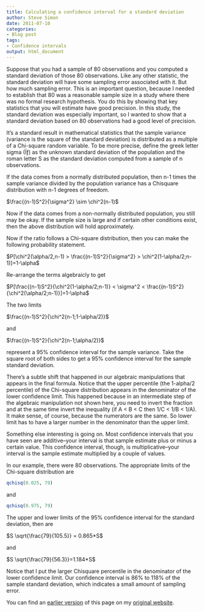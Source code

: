 ```yaml
---
title: Calculating a confidence interval for a standard deviation
author: Steve Simon
date: 2011-07-10
categories:
- Blog post
tags:
- Confidence intervals
output: html_document
---
```


Suppose that you had a sample of 80 observations and you computed a standard deviation of those 80 observations. Like any other statistic, the standard deviation will have some sampling error associated with it. But how much sampling error. This is an important question, because I needed to establish that 80 was a reasonable sample size in a study where there was no formal research hypothesis. You do this by showing that key statistics that you will estimate have good precision. In this study, the standard deviation was especially important, so I wanted to show that a standard deviation based on 80 observations had a good level of precision.

<!---More--->

It's a standard result in mathematical statistics that the sample variance (variance is the square of the standard deviation) is distributed as a multiple of a Chi-square random variable. To be more precise, define the greek letter sigma (Ïƒ) as the unknown standard deviation of the population and the roman letter S as the standard deviation computed from a sample of n observations.

If the data comes from a normally distributed population, then n-1 times the sample variance divided by the population variance has a Chisquare distribution with n-1 degrees of freedom.

$\frac{(n-1)S^2}{\sigma^2} \sim \chi^2(n-1)$

Now if the data comes from a non-normally distributed population, you still may be okay. If the sample size is large and if certain other conditions exist, then the above distribution will hold approximately.

Now if the ratio follows a Chi-square distribution, then you can make the following probability statement.

$P[\chi^2(\alpha/2,n-1) > \frac{(n-1)S^2}{\sigma^2}  > \chi^2(1-\alpha/2;n-1)]=1-\alpha$

Re-arrange the terms algebraicly to get

$P[\frac{(n-1)S^2}{\chi^2(1-\alpha/2;n-1)} < \sigma^2 < \frac{(n-1)S^2}{\chi^2(\alpha/2;n-1)}]=1-\alpha$

The two limits

$\frac{(n-1)S^2}{\chi^2(n-1;1-\alpha/2)}$

and

$\frac{(n-1)S^2}{\chi^2(n-1;\alpha/2)}$

represent a 95% confidence interval for the sample variance. Take the square root of both sides to get a 95% confidence interval for the sample standard deviation.

There's a subtle shift that happened in our algebraic manipulations that appears in the final formula. Notice that the upper percentile (the 1-alpha/2 percentile) of the Chi-square distribution appears in the denominator of the lower confidence limit. This happened because in an intermediate step of the algebraic manipulation not shown here, you need to invert the fraction and at the same time invert the inequality (if A < B < C then 1/C < 1/B < 1/A). It make sense, of course, because the numerators are the same. So lower limit has to have a larger number in the denominator than the upper limit.

Something else interesting is going on. Most confidence intervals that you have seen are additive--your interval is that sample estimate plus or minus a certain value. This confidence interval, though, is multiplicative--your interval is the sample estimate multiplied by a couple of values.

In our example, there were 80 observations. The appropriate limits of the Chi-square distribution are

```r
qchisq(0.025, 79)
```

and

```r
qchisq(0.975, 79)
```

The upper and lower limits of the 95% confidence interval for the standard deviation, then are

$S \sqrt{\frac{79}{105.5}} = 0.865*S$

and

$S \sqrt{\frac{79}{56.3}}=1.184*S$

Notice that I put the larger Chisquare percentile in the denominator of the lower confidence limit. Our confidence interval is 86% to 118% of the sample standard deviation, which indicates a small amount of sampling error.

You can find an [earlier version][sim1] of this page on my [original website][sim2].

[sim1]: http://www.pmean.com/11/StandardDeviation.html
[sim2]: http://www.pmean.com/original_site.html 

